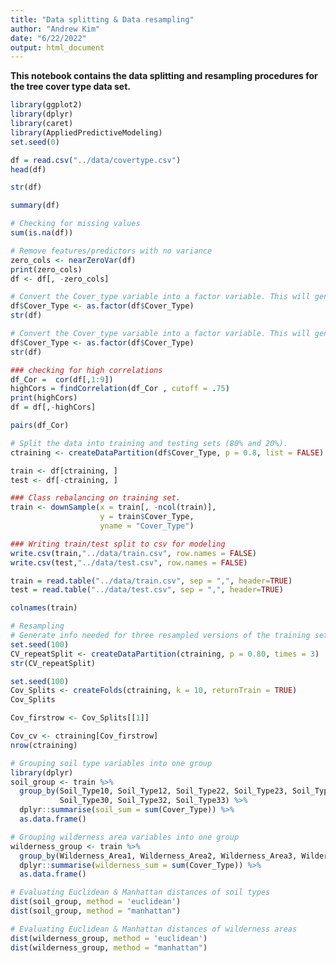 ```yaml
---
title: "Data splitting & Data resampling"
author: "Andrew Kim"
date: "6/22/2022"
output: html_document
---
```


__This notebook contains the data splitting and resampling procedures for the tree cover type data set.__

```r
library(ggplot2)
library(dplyr)
library(caret)
library(AppliedPredictiveModeling)
set.seed(0)
```

```r
df = read.csv("../data/covertype.csv")
head(df)
```

```r
str(df)
```

```r
summary(df)
```

```r
# Checking for missing values
sum(is.na(df))
```

```r
# Remove features/predictors with no variance
zero_cols <- nearZeroVar(df)
print(zero_cols)
df <- df[, -zero_cols]
```

```r
# Convert the Cover_type variable into a factor variable. This will generate this variable into seven levels.
df$Cover_Type <- as.factor(df$Cover_Type)
str(df)
```

```r
# Convert the Cover_type variable into a factor variable. This will generate this variable into seven levels.
df$Cover_Type <- as.factor(df$Cover_Type)
str(df)
```

```r
### checking for high correlations
df_Cor =  cor(df[,1:9])
highCors = findCorrelation(df_Cor , cutoff = .75)
print(highCors)
df = df[,-highCors]
```

```r
pairs(df_Cor)
```

```r
# Split the data into training and testing sets (80% and 20%).
ctraining <- createDataPartition(df$Cover_Type, p = 0.8, list = FALSE)

train <- df[ctraining, ]
test <- df[-ctraining, ]
```

```r
### Class rebalancing on training set.
train <- downSample(x = train[, -ncol(train)], 
                    y = train$Cover_Type,
                    yname = "Cover_Type") 
```

```r
### Writing train/test split to csv for modeling
write.csv(train,"../data/train.csv", row.names = FALSE)
write.csv(test,"../data/test.csv", row.names = FALSE)
```

```r
train = read.table("../data/train.csv", sep = ",", header=TRUE)
test = read.table("../data/test.csv", sep = ",", header=TRUE)
```

```r
colnames(train)
```

```r
# Resampling
# Generate info needed for three resampled versions of the training set
set.seed(100)
CV_repeatSplit <- createDataPartition(ctraining, p = 0.80, times = 3)
str(CV_repeatSplit)
```

```r
set.seed(100)
Cov_Splits <- createFolds(ctraining, k = 10, returnTrain = TRUE)
Cov_Splits
```

```r
Cov_firstrow <- Cov_Splits[[1]]
```

```r
Cov_cv <- ctraining[Cov_firstrow]
nrow(ctraining)
```

```r
# Grouping soil type variables into one group
library(dplyr)
soil_group <- train %>%
  group_by(Soil_Type10, Soil_Type12, Soil_Type22, Soil_Type23, Soil_Type29, 
           Soil_Type30, Soil_Type32, Soil_Type33) %>%
  dplyr::summarise(soil_sum = sum(Cover_Type)) %>% 
  as.data.frame()
```

```r
# Grouping wilderness area variables into one group
wilderness_group <- train %>%
  group_by(Wilderness_Area1, Wilderness_Area2, Wilderness_Area3, Wilderness_Area4) %>%
  dplyr::summarise(wilderness_sum = sum(Cover_Type)) %>% 
  as.data.frame()
```

```r
# Evaluating Euclidean & Manhattan distances of soil types
dist(soil_group, method = 'euclidean')
dist(soil_group, method = "manhattan")
```

```r
# Evaluating Euclidean & Manhattan distances of wilderness areas
dist(wilderness_group, method = 'euclidean')
dist(wilderness_group, method = "manhattan")
```







